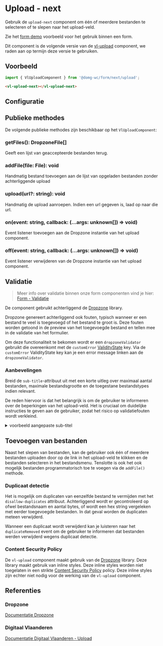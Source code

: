 
# Upload - next

Gebruik de `upload-next` component om één of meerdere bestanden te selecteren of te slepen naar het upload-veld.

Zie het [form demo](/docs/ontwerp-form-demo--documentatie) voorbeeld voor het gebruik binnen een form.

Dit component is de volgende versie van de [vl-upload](/docs/components-upload--documentatie) component, we raden aan op termijn deze versie te gebruiken.

## Voorbeeld

```js
import { VlUploadComponent } from '@domg-wc/form/next/upload';
```

```html
<vl-upload-next></vl-upload-next>
```

<Canvas of={VlUploadStories.UploadDefault}/>

## Configuratie

<ArgTypes of={VlUploadStories.UploadDefault}/>

## Publieke methodes

De volgende publieke methodes zijn beschikbaar op het `VlUploadComponent`:

<FormControlPublicMethods />

### getFiles(): DropzoneFile[]

Geeft een lijst van geaccepteerde bestanden terug.

### addFile(file: File): void

Handmatig bestand toevoegen aan de lijst van opgeladen bestanden zonder achterliggende upload

### upload(url?: string): void

Handmatig de upload aanroepen. Indien een url gegeven is, laad op naar die url.

### on(event: string, callback: (...args: unknown[]) => void)

Event listener toevoegen aan de Dropzone instantie van het upload component.

### off(event: string, callback: (...args: unknown[]) => void)

Event listener verwijderen van de Dropzone instantie van het upload component.

## Validatie
> Meer info over validatie binnen onze form componenten vind je hier: [Form - Validatie](/docs/ontwerp-form-validation--documentatie)

De component gebruikt achterliggend de [Dropzone](https://www.dropzonejs.com/) library.

Dropzone genereert achterliggend ook fouten, typisch wanneer er een bestand te veel is toegevoegd of het bestand te groot is.
Deze fouten worden getoond in de preview van het toegevoegde bestand en tellen mee in de validatie van het formulier.

Om deze functionaliteit te bekomen wordt er een `dropzoneValidator` gebruikt die overeenkomt met de `customError` [ValidityState](https://developer.mozilla.org/en-US/docs/Web/API/ValidityState) key.
Via de `customError` ValidityState key kan je een error message linken aan de `dropzoneValidator`.

### Aanbevelingen

Breid de `sub-title`-attribuut uit met een korte uitleg over maximaal aantal bestanden, maximale bestandsgrootte en de toegestane bestandstypes indien relevant.

De reden hiervoor is dat het belangrijk is om de gebruiker te informeren over de beperkingen van het upload-veld. Het is cruciaal om duidelijke instructies te geven aan de gebruiker, zodat het risico op validatiefouten wordt verkleind.

<details>
    <summary>voorbeeld aangepaste sub-titel</summary>
    ```ts
    const { maxFiles, subTitle: subtitleDefault, maxSize } = uploadDefaults;
    const acceptedFilesMessage = acceptedFiles ? `\n De toegestane bestandstypes zijn: ${acceptedFiles}\n` : '';
    subtitleComposed = `${subtitleDefault} \nUpload ${maxFiles} bestand(en) van maximaal ${maxSize} MB${acceptedFilesMessage}`;
    ```
</details>

## Toevoegen van bestanden

Naast het slepen van bestanden, kan de gebruiker ook één of meerdere bestanden uploaden door op de link in het upload-veld te klikken en de bestanden
selecteren in het bestandsmenu. Tenslotte is ook het ook mogelijk bestanden programmatorisch toe te voegen via de `addFile()` methode.

### Duplicaat detectie

Het is mogelijk om duplicaten van eenzelfde bestand te vermijden met het `disallow-duplicates` attribuut. Achterliggend
wordt er gecontroleerd op ofwel bestandsnaam en aantal bytes, of wordt een hex string vergeleken met eerder toegevoegde
bestanden. In dat geval worden de duplicaten meteen verwijderd.

Wanneer een duplicaat wordt verwijderd kan je luisteren naar het `duplicateRemoved` event om de gebruiker te informeren
dat bestanden werden verwijderd wegens duplicaat detectie.

### Content Security Policy

De `vl-upload` component maakt gebruik van de [Dropzone](https://www.dropzonejs.com/) library. Deze library maakt gebruik van inline styles. Deze inline styles worden niet toegelaten in een strikte [Content Security Policy](https://developer.mozilla.org/en-US/docs/Web/HTTP/CSP) policy.
Deze inline styles zijn echter niet nodig voor de werking van de `vl-upload` component.

## Referenties

### Dropzone

[Documentatie Dropzone](https://www.dropzonejs.com/#configuration-options)

### Digitaal Vlaanderen

[Documentatie Digitaal Vlaanderen - Upload](https://overheid.vlaanderen.be/webuniversum/v3/documentation/forms/vl-ui-upload)
